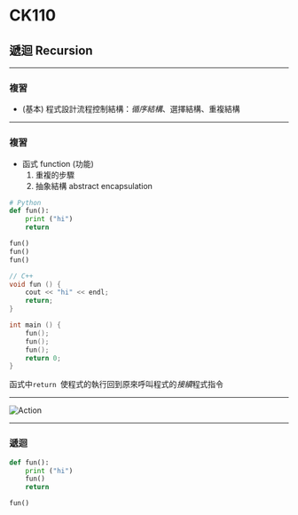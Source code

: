 
# CK110

## 遞迴 Recursion

---

### 複習

* (基本) 程式設計流程控制結構：*循序結構*、選擇結構、重複結構  

---

### 複習

* 函式 function (功能)  
  1. 重複的步驟  
  2. 抽象結構 abstract encapsulation  

```python
# Python
def fun():
    print ("hi")
    return

fun()
fun()
fun()
```

```C++
// C++
void fun () {
    cout << "hi" << endl;
    return;
}

int main () {
    fun();
    fun();
    fun();
    return 0;
}
```

函式中```return ```使程式的執行回到原來呼叫程式的*接續*程式指令

---

![Action](https://i.imgur.com/H7c9QGn.gif)

---

### 遞迴

```python
def fun():
    print ("hi")
    fun()
    return

fun()
```
